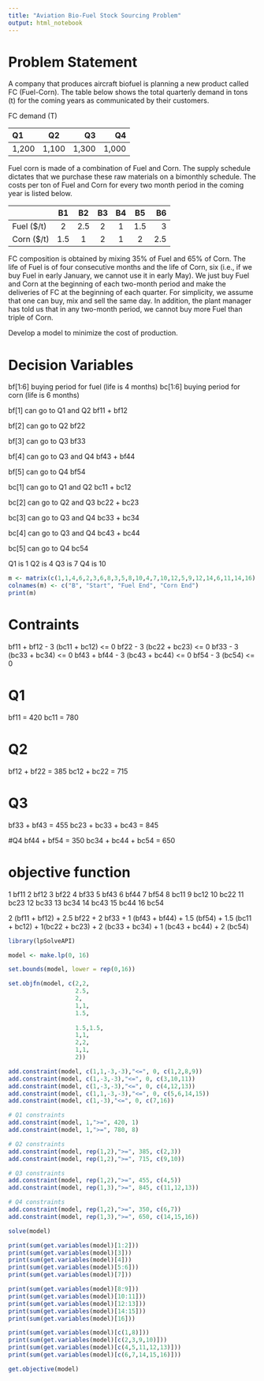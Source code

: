 ```yaml
---
title: "Aviation Bio-Fuel Stock Sourcing Problem"
output: html_notebook
---
```


# Problem Statement

A company that produces aircraft biofuel is planning a new product
called FC (Fuel-Corn). The table below shows the total quarterly demand in
tons (t) for the coming years as communicated by their customers.

FC demand (T)

| Q1             | Q2           | Q3           | Q4          |
| :------------- | :----------: | -----------: |-----------: |
| 1,200    | 1,100    | 1,300   |  1,000 |

Fuel corn is made of a combination of Fuel and Corn. The supply schedule dictates that we purchase these raw materials on a bimonthly schedule. The costs per ton of Fuel and Corn for
every two month period in the coming year is listed below.

|           | B1        | B2      |    B3    | B4   |  B5  |  B6  |
| :-------- | :-------: | :------:| :------: | :---:|:----:| ----:|
|Fuel (\$/t) | 2         |2.5      |   2      |  1   |  1.5 |  3   |
|Corn (\$/t) | 1.5       | 1       |   2      |  1   |  2   |   2.5|


FC composition is obtained by mixing 35% of Fuel and 65% of Corn.
The life of Fuel is of four consecutive months and the life of Corn, six
(i.e., if we buy Fuel in early January, we cannot use it in early May).
We just buy Fuel and Corn at the beginning of each two-month period
and make the deliveries of FC at the beginning of each quarter. For
simplicity, we assume that one can buy, mix and sell the same day.
In addition, the plant manager has told us that in any two-month period, we cannot buy more Fuel than triple of Corn.

Develop a model to minimize the cost of production.

# Decision Variables
bf[1:6] buying period for fuel (life is 4 months)
bc[1:6] buying period for corn (life is 6 months)

bf[1] can go to Q1 and Q2 
bf11 + bf12

bf[2] can go to Q2
bf22

bf[3] can go to Q3
bf33

bf[4] can go to Q3 and Q4
bf43 + bf44

bf[5] can go to Q4
bf54

bc[1] can go to Q1 and Q2
bc11 + bc12

bc[2] can go to Q2 and Q3
bc22 + bc23

bc[3] can go to Q3 and Q4
bc33 + bc34

bc[4] can go to Q3 and Q4
bc43 + bc44

bc[5] can go to Q4
bc54

Q1 is 1
Q2 is 4
Q3 is 7
Q4 is 10

```r

m <- matrix(c(1,1,4,6,2,3,6,8,3,5,8,10,4,7,10,12,5,9,12,14,6,11,14,16), ncol = 4, byrow = TRUE)
colnames(m) <- c("B", "Start", "Fuel End", "Corn End")
print(m)


```

# Contraints
bf11 + bf12 - 3 (bc11 + bc12) <= 0
bf22 - 3 (bc22 + bc23) <= 0
bf33 - 3 (bc33 + bc34) <= 0
bf43 + bf44 - 3 (bc43 + bc44) <= 0
bf54 - 3 (bc54) <= 0

# Q1
bf11 = 420
bc11 = 780

# Q2
bf12 + bf22 = 385
bc12 + bc22 = 715

# Q3
bf33 + bf43 = 455
bc23 + bc33 + bc43 = 845

#Q4
bf44 + bf54 = 350
bc34 + bc44 + bc54 = 650

# objective function
1 bf11
2 bf12
3 bf22
4 bf33
5 bf43
6 bf44
7 bf54
8 bc11
9 bc12
10 bc22
11 bc23
12 bc33
13 bc34
14 bc43
15 bc44
16 bc54

2 (bf11 + bf12) + 2.5 bf22 + 2 bf33 + 1 (bf43 + bf44) + 1.5 (bf54) +
1.5 (bc11 + bc12) + 1(bc22 + bc23) + 2 (bc33 + bc34) + 1 (bc43 + bc44) + 2 (bc54)

```r
library(lpSolveAPI)

model <- make.lp(0, 16)

set.bounds(model, lower = rep(0,16))

set.objfn(model, c(2,2,
                   2.5,
                   2,
                   1,1,
                   1.5,
                   
                   1.5,1.5,
                   1,1,
                   2,2,
                   1,1,
                   2))

add.constraint(model, c(1,1,-3,-3),"<=", 0, c(1,2,8,9))
add.constraint(model, c(1,-3,-3),"<=", 0, c(3,10,11))
add.constraint(model, c(1,-3,-3),"<=", 0, c(4,12,13))
add.constraint(model, c(1,1,-3,-3),"<=", 0, c(5,6,14,15))
add.constraint(model, c(1,-3),"<=", 0, c(7,16))

# Q1 constraints
add.constraint(model, 1,">=", 420, 1)
add.constraint(model, 1,">=", 780, 8)

# Q2 constraints
add.constraint(model, rep(1,2),">=", 385, c(2,3))
add.constraint(model, rep(1,2),">=", 715, c(9,10))

# Q3 constraints
add.constraint(model, rep(1,2),">=", 455, c(4,5))
add.constraint(model, rep(1,3),">=", 845, c(11,12,13))

# Q4 constraints
add.constraint(model, rep(1,2),">=", 350, c(6,7))
add.constraint(model, rep(1,3),">=", 650, c(14,15,16))

solve(model)

print(sum(get.variables(model)[1:2]))
print(sum(get.variables(model)[3]))
print(sum(get.variables(model)[4]))
print(sum(get.variables(model)[5:6]))
print(sum(get.variables(model)[7]))

print(sum(get.variables(model)[8:9]))
print(sum(get.variables(model)[10:11]))
print(sum(get.variables(model)[12:13]))
print(sum(get.variables(model)[14:15]))
print(sum(get.variables(model)[16]))

print(sum(get.variables(model)[c(1,8)]))
print(sum(get.variables(model)[c(2,3,9,10)]))
print(sum(get.variables(model)[c(4,5,11,12,13)]))
print(sum(get.variables(model)[c(6,7,14,15,16)]))

get.objective(model)

```